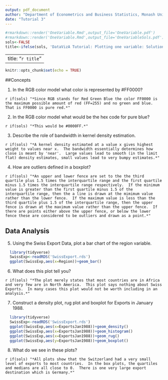 ```yaml
---
output: pdf_document
author: "Department of Econometrics and Business Statistics, Monash University"
date: "Tutorial 3"
---
```


```r
#rmarkdown::render('OneVariable.Rmd',output_file='OneVariable.pdf')
#rmarkdown::render('OneVariable.Rmd',output_file='OneVariableSols.pdf')
sols<-FALSE
title<-ifelse(sols, 'DataVizA Tutorial: Plotting one variable: Solutions','DataVizA Tutorial: Plotting one variable')
```

---
title: "`r title`"
---

```r
knitr::opts_chunk$set(echo = TRUE)

```

##Concepts

  1. In the RGB color model what color is represented by #FF0000?
  
`r if(sols) "*Since RGB stands for Red Green Blue the color FF0000 is the maximum possible amount of red (FF=255) and no green and blue.  That is FF0000 is pure red.*"`

  2. In the RGB color model what would be the hex code for pure blue?
  
`r if(sols) "*This would be #0000FF.*"`  

  3. Describe the role of bandwidth in kernel density estimation.
  
`r if(sols) "*A kernel density estimated at a value x gives highest weight to values near x.  The bandwidth essentially determines how close is meant by 'near'.  Large values lead to smooth (in the limit flat) density estimates, small values lead to very bumpy estimates.*"`   

  4. How are outliers defined in a boxplot?
  
`r if(sols) "*An upper and lower fence are set to the the third quartile plus 1.5 times the interquartile range and the first quartile minus 1.5 times the interquartile range respectively.  If the minimum value is greater than the first quartile minus 1.5 of the interquartile range, then the a line is drawn at the mimimum value rather than the lower fence.  If the maximum value is less than the third quartile plus 1.5 of the interquartile range, then the upper fence is drawn at the maximum value rather than the upper fence.  If there are points either above the upper fence, or below the lower fence these are considered to be outliers and drawn as a point.*"`   

## Data Analysis

  5. Using the Swiss Export Data, plot a bar chart of the region variable.

```r
  library(tidyverse)
  SwissExp<-readRDS('SwissExport.rds')
  ggplot(SwissExp,aes(x=Region))+geom_bar()
```  
  
  6. What does this plot tell you?

`r if(sols) "*The plot merely states that most countries are in Africa and very few are in North America.  This plot says nothing about Swiss Exports.  In many cases this plot would not be worth including in an analysis.*"`   

  7. Construct a density plot, rug plot and boxplot for Exports in January 1988.
  
```r
  library(tidyverse)
  SwissExp<-readRDS('SwissExport.rds')
  ggplot(SwissExp,aes(x=ExportsJan1988))+geom_density()
  ggplot(SwissExp,aes(x=ExportsJan1988))+geom_histogram()
  ggplot(SwissExp,aes(x=ExportsJan1988))+geom_rug()
  ggplot(SwissExp,aes(y=ExportsJan1988))+geom_boxplot()
```

  8. What do we see in these plots?
  
`r if(sols) "*All plots show that the Switzerland had a very small level of exports to most countries.  In the box plots, the quartiles and medians are all close to 0.  There is one very large export destination which is Germany.*"`     